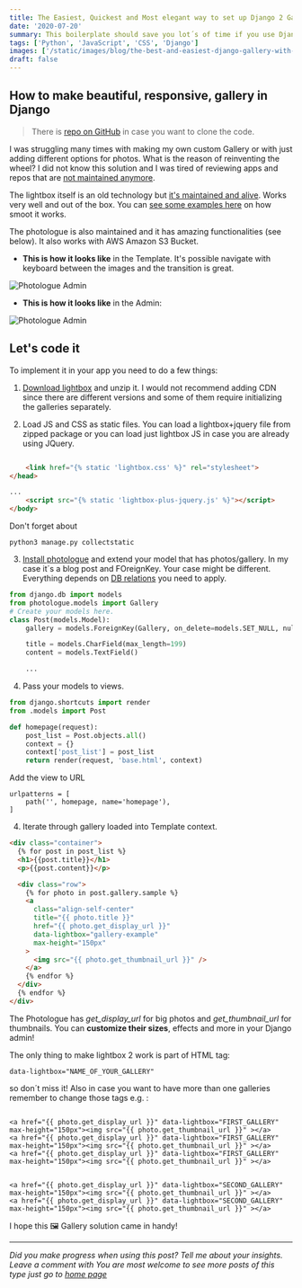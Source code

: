 ```yaml
---
title: The Easiest, Quickest and Most elegant way to set up Django 2 Gallery
date: '2020-07-20'
summary: This boilerplate should save you lot´s of time if you use Django Templates (or even if you use REST)
tags: ['Python', 'JavaScript', 'CSS', 'Django']
images: ['/static/images/blog/the-best-and-easiest-django-gallery-with-elegant-css/boilerplate-gallery-django.png']
draft: false
---
```


## How to make beautiful, responsive, gallery in Django

> There is [repo on GitHub][3] in case you want to clone the code.

I was struggling many times with making my own custom Gallery or with just adding different options for photos. What is the reason of reinventing the wheel? I did not know this solution and I was tired of reviewing apps and repos that are [not maintained anymore][4].

The lightbox itself is an old technology but [it's maintained and alive][6]. Works very well and out of the box. You can [see some examples here][5] on how smoot it works.

The photologue is also maintained and it has amazing functionalities (see below). It also works with AWS Amazon S3 Bucket.

- **This is how it looks like** in the Template. It's possible navigate with keyboard between the images and the transition is great.

![Photologue Admin](/static/images/blog/the-best-and-easiest-django-gallery-with-elegant-css/django-photologue-lightbox.png)

- **This is how it looks like** in the Admin:

![Photologue Admin](/static/images/blog/the-best-and-easiest-django-gallery-with-elegant-css/django-photologue-admin.png)

## Let's code it

To implement it in your app you need to do a few things:

1. [Download lightbox][6] and unzip it. I would not recommend adding CDN since there are different versions and some of them require initializing the galleries separately.

2. Load JS and CSS as static files. You can load a lightbox+jquery file from zipped package or you can load just lightbox JS in case you are already using JQuery.

```html

	<link href="{% static 'lightbox.css' %}" rel="stylesheet">
</head>

...
    <script src="{% static 'lightbox-plus-jquery.js' %}"></script>
</body>
```

Don't forget about

```
python3 manage.py collectstatic
```

3. [Install photologue][7] and extend your model that has photos/gallery. In my case it´s a blog post and FOreignKey. Your case might be different. Everything depends on [DB relations][8] you need to apply.

```python
from django.db import models
from photologue.models import Gallery
# Create your models here.
class Post(models.Model):
    gallery = models.ForeignKey(Gallery, on_delete=models.SET_NULL, null=True)

    title = models.CharField(max_length=199)
    content = models.TextField()

    ...
```

4. Pass your models to views.

```python
from django.shortcuts import render
from .models import Post

def homepage(request):
    post_list = Post.objects.all()
    context = {}
    context['post_list'] = post_list
    return render(request, 'base.html', context)
```

Add the view to URL

```
urlpatterns = [
    path('', homepage, name='homepage'),
]
```

4. Iterate through gallery loaded into Template context.

```html
<div class="container">
  {% for post in post_list %}
  <h1>{{post.title}}</h1>
  <p>{{post.content}}</p>

  <div class="row">
    {% for photo in post.gallery.sample %}
    <a
      class="align-self-center"
      title="{{ photo.title }}"
      href="{{ photo.get_display_url }}"
      data-lightbox="gallery-example"
      max-height="150px"
    >
      <img src="{{ photo.get_thumbnail_url }}" />
    </a>
    {% endfor %}
  </div>
  {% endfor %}
</div>
```

The Photologue has _get_display_url_ for big photos and _get_thumbnail_url_ for thumbnails. You can **customize their sizes**, effects and more in your Django admin!

The only thing to make lightbox 2 work is part of HTML tag:

```
data-lightbox="NAME_OF_YOUR_GALLERY"
```

so don´t miss it! Also in case you want to have more than one galleries remember to change those tags e.g. :

```

<a href="{{ photo.get_display_url }}" data-lightbox="FIRST_GALLERY" max-height="150px"><img src="{{ photo.get_thumbnail_url }}" ></a>
<a href="{{ photo.get_display_url }}" data-lightbox="FIRST_GALLERY" max-height="150px"><img src="{{ photo.get_thumbnail_url }}" ></a>
<a href="{{ photo.get_display_url }}" data-lightbox="FIRST_GALLERY" max-height="150px"><img src="{{ photo.get_thumbnail_url }}" ></a>


<a href="{{ photo.get_display_url }}" data-lightbox="SECOND_GALLERY" max-height="150px"><img src="{{ photo.get_thumbnail_url }}" ></a>
<a href="{{ photo.get_display_url }}" data-lightbox="SECOND_GALLERY" max-height="150px"><img src="{{ photo.get_thumbnail_url }}" ></a>
```

I hope this 🖼️ Gallery solution came in handy!

---

_Did you make progress when using this post? Tell me about your insights. Leave a comment with You are most welcome to see more posts of this type just go to [home page][100]_

[100]: https://hvitis.dev



[0]: https://django-photologue.readthedocs.io/en/stable/index.html
[1]: https://lokeshdhakar.com/projects/lightbox2/
[2]: https://github.com/lokesh/lightbox2/releases
[3]: https://github.com/hvitis/django-lightbox-photologue
[4]: https://djangopackages.org/grids/g/gallery/
[5]: https://lokeshdhakar.com/projects/lightbox2/
[6]: https://github.com/lokesh/lightbox2/releases
[7]: https://django-photologue.readthedocs.io/en/stable/pages/installation.html
[8]: https://www.geeksforgeeks.org/python-relational-fields-in-django-models/

